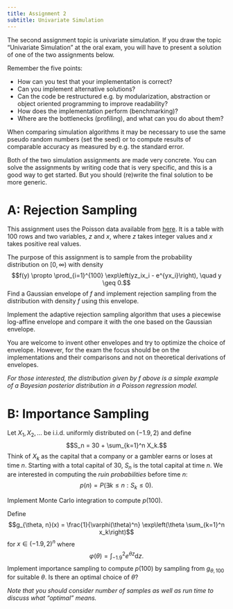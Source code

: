 ```yaml
---
title: Assignment 2
subtitle: Univariate Simulation
---
```


The second assignment topic is univariate simulation. If you draw the topic
"Univariate Simulation" at the oral exam, you will have to present a solution of
one of the two assignments below.

Remember the five points:

- How can you test that your implementation is correct?
- Can you implement alternative solutions?
- Can the code be restructured e.g. by modularization, abstraction or object
  oriented programming to improve readability?
- How does the implementation perform (benchmarking)?
- Where are the bottlenecks (profiling), and what can you do about them?

When comparing simulation algorithms it may be necessary to use the same pseudo
random numbers (set the seed) or to compute results of comparable accuracy as
measured by e.g. the standard error.

Both of the two simulation assignments are made very concrete. You can solve the
assignments by writing code that is very specific, and this is a good way to get
started. But you should (re)write the final solution to be more generic.

# A: Rejection Sampling

This assignment uses the Poisson data available from [here](data/poisson.csv).
It is a table with 100 rows and two variables, $z$ and $x$, where $z$ takes
integer values and $x$ takes positive real values.

The purpose of this assignment is to sample from the probability distribution on
$[0, \infty)$ with density
$$f(y) \propto \prod_{i=1}^{100}  \exp\left(yz_ix_i - e^{yx_i}\right), \quad y \geq 0.$$
Find a Gaussian envelope of $f$ and implement rejection sampling from the
distribution with density $f$ using this envelope.

Implement the adaptive rejection sampling algorithm that uses a piecewise
log-affine envelope and compare it with the one based on the Gaussian envelope.

You are welcome to invent other envelopes and try to optimize the choice of
envelope. However, for the exam the focus should be on the implementations and
their comparisons and not on theoretical derivations of envelopes.

_For those interested, the distribution given by $f$ above is a simple example
of a Bayesian posterior distribution in a Poisson regression model._

# B: Importance Sampling

Let $X_1, X_2, \ldots$ be i.i.d. uniformly distributed on $(-1.9, 2)$ and define
$$S_n = 30 + \sum_{k=1}^n X_k.$$ Think of $X_k$ as the capital that a company or
a gambler earns or loses at time $n$. Starting with a total capital of 30, $S_n$
is the total capital at time $n$. We are interested in computing the _ruin
probabilities_ before time $n$: $$p(n) = P(\exists k \leq n: S_k \leq 0).$$

Implement Monte Carlo integration to compute $p(100)$.

Define
$$g_{\theta, n}(x) = \frac{1}{\varphi(\theta)^n} \exp\left(\theta \sum_{k=1}^n x_k\right)$$
for $x \in (-1.9, 2)^n$ where
$$\varphi(\theta) = \int_{-1.9}^2 e^{\theta z} \mathrm{d}z.$$ Implement
importance sampling to compute $p(100)$ by sampling from $g_{\theta, 100}$ for
suitable $\theta$. Is there an optimal choice of $\theta$?

_Note that you should consider number of samples as well as run time to discuss
what "optimal" means._
